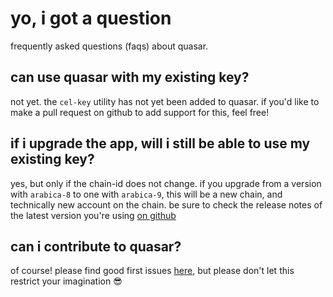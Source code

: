 # yo, i got a question

frequently asked questions (faqs) about quasar.

## can use quasar with my existing key?

not yet. the `cel-key` utility has not yet been added to quasar. if you'd like to make a pull request on github to add support for this, feel free!

## if i upgrade the app, will i still be able to use my existing key?

yes, but only if the chain-id does not change. if you upgrade from a version with `arabica-8` to one with `arabica-9`, this will be a new chain, and technically new account on the chain. be sure to check the release notes of the latest version you're using [on github](https://github.com/jcstein/node-app/releases)

## can i contribute to quasar?

of course! please find good first issues [here](https://github.com/jcstein/node-app/issues?q=is:open+is:issue+label:%22good+first+issue%22), but please don't let this restrict your imagination 😎